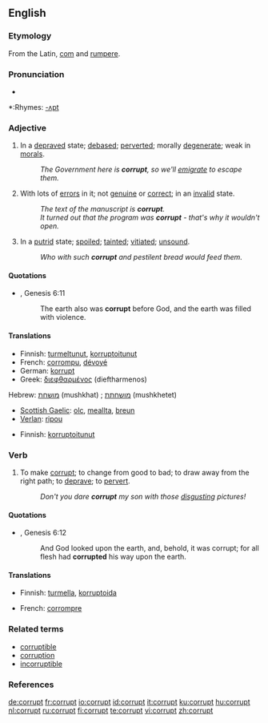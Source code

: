 {{wikipedia|dab=corrupt}}
==English==

===Etymology===
From the Latin, [[com]] and [[rumpere]].

===Pronunciation===
*{{audio|en-us-corrupt.ogg|Audio (US)}}

*:Rhymes: [[Rhymes:English:-ʌpt|-ʌpt]]

===Adjective===
{{en-adj}}

# In a [[depraved]] state; [[debased]]; [[perverted]]; morally [[degenerate]]; weak in [[morals]].
#: ''The Government here is '''corrupt''', so we'll [[emigrate]] to escape them.''
# With lots of [[error]]s in it; not [[genuine]] or [[correct]]; in an [[invalid]] state.
#: ''The text of the manuscript is '''corrupt'''.''
#: ''It turned out that the program was '''corrupt''' - that's why it wouldn't open.''
# In a [[putrid]] state; [[spoiled]]; [[tainted]]; [[vitiated]]; [[unsound]].
#: ''Who with such '''corrupt''' and pestilent bread would feed them.''

====Quotations====
*{{RQ:Authorized Version}}, Genesis 6:11
*: The earth also was '''corrupt''' before God, and the earth was filled with violence.

====Translations====
{{trans-top|in a depraved state}}
*Finnish: [[turmeltunut]], [[korruptoitunut]]
*French: [[corrompu]], [[dévoyé]]
*German: [[korrupt]]
*Greek: [[διεφθαρμένος]] (dieftharmenos) {{m}}
{{trans-mid}}
Hebrew: [[מושחת]] (mushkhat) {{m}}; [[מושחתת]] (mushkhetet) {{f}}
*[[Scottish Gaelic]]: [[olc]], [[meallta]], [[breun]]
*[[Verlan]]: [[ripou]]
{{trans-bottom}}

{{trans-top|with lots of errors in it}}
*Finnish: [[korruptoitunut]]
{{trans-mid}}
{{trans-bottom}}

===Verb===
{{en-verb}}

# {{transitive}} To make [[#Adjective|corrupt]]; to change from good to bad; to draw away from the right path; to [[deprave]]; to [[pervert]].
#: ''Don't you dare '''corrupt''' my son with those [[disgusting]] pictures!''

====Quotations====
*{{RQ:Authorized Version}}, Genesis 6:12
*: And God looked upon the earth, and, behold, it was corrupt; for all flesh had '''corrupted''' his way upon the earth.

====Translations====
{{trans-top|to change from good to bad}}
*Finnish: [[turmella]], [[korruptoida]]
{{trans-mid}}
*French: [[corrompre]]
{{trans-bottom}}

===Related terms===
*[[corruptible]]
*[[corruption]]
*[[incorruptible]]

===References===
{{R:Century 1911}}
{{R:Webster 1913}}

[[de:corrupt]]
[[fr:corrupt]]
[[io:corrupt]]
[[id:corrupt]]
[[it:corrupt]]
[[ku:corrupt]]
[[hu:corrupt]]
[[nl:corrupt]]
[[ru:corrupt]]
[[fi:corrupt]]
[[te:corrupt]]
[[vi:corrupt]]
[[zh:corrupt]]